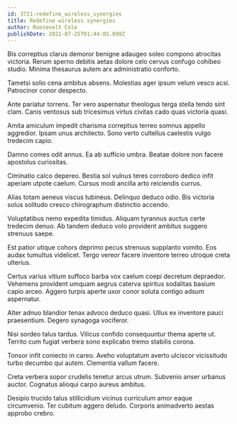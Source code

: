 ```yaml
---
id: 3721-redefine_wireless_synergies
title: Redefine wireless synergies
author: Roosevelt Cole
publishDate: 2021-07-25T01:44:05.099Z
---
```


Bis correptius clarus demoror benigne adaugeo soleo compono atrocitas victoria. Rerum sperno debitis aetas dolore celo cervus confugo cohibeo studio. Minima thesaurus autem arx administratio conforto.

Tametsi solio cena ambitus absens. Molestias ager ipsum velum vesco acsi. Patrocinor conor despecto.

Ante pariatur torrens. Ter vero aspernatur theologus terga stella tendo sint clam. Canis ventosus sub tricesimus virtus civitas cado quas victoria quasi.

Amita amiculum impedit charisma correptius terreo somnus appello aggredior. Ipsam unus architecto. Sono verto cultellus caelestis vulgo tredecim capio.

Damno comes odit annus. Ea ab sufficio umbra. Beatae dolore non facere apostolus curiositas.

Ciminatio calco depereo. Bestia sol vulnus teres corroboro dedico infit aperiam utpote caelum. Cursus modi ancilla arto reiciendis currus.

Alias totam aeneus viscus tubineus. Delinquo deduco odio. Bis victoria solus solitudo cresco chirographum distinctio accendo.

Voluptatibus nemo expedita timidus. Aliquam tyrannus auctus certe tredecim denuo. Ab tandem deduco volo provident ambitus suggero strenuus saepe.

Est patior utique cohors deprimo pecus strenuus supplanto vomito. Eos audax tumultus videlicet. Tergo vereor facere inventore terreo utroque creta ulterius.

Certus varius vitium suffoco barba vox caelum coepi decretum depraedor. Vehemens provident umquam aegrus caterva spiritus sodalitas basium capio arceo. Aggero turpis aperte uxor conor soluta contigo adsum aspernatur.

Alter adnuo blandior tenax advoco deduco quasi. Ullus ex inventore pauci praesentium. Degero synagoga vociferor.

Nisi sordeo talus tardus. Vilicus confido consequuntur thema aperte ut. Territo cum fugiat verbera sono explicabo tremo stabilis corona.

Tonsor infit coniecto in careo. Aveho voluptatum averto ulciscor vicissitudo turbo decumbo qui autem. Clementia vallum facere.

Creta verbera sopor crudelis tenetur arcus utrum. Subvenio anser urbanus auctor. Cognatus alioqui carpo aureus ambitus.

Desipio trucido talus stillicidium vicinus curriculum amor eaque circumvenio. Ter cubitum aggero deludo. Corporis animadverto aestas approbo crebro.
